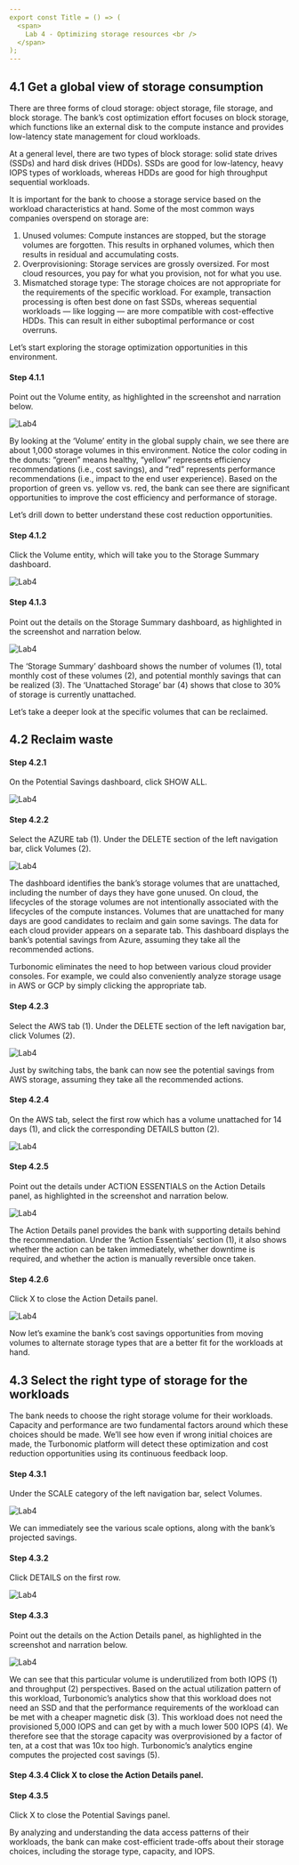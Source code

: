 ```yaml
---
export const Title = () => (
  <span>
    Lab 4 - Optimizing storage resources <br />
  </span>
);
---
```



## 4.1	Get a global view of storage consumption
There are three forms of cloud storage: object storage, file storage, and block storage. The bank’s cost optimization effort focuses on block storage, which functions like an external disk to the compute instance and provides low-latency state management for cloud workloads.

At a general level, there are two types of block storage: solid state drives (SSDs) and hard disk drives (HDDs). SSDs are good for low-latency, heavy IOPS types of workloads, whereas HDDs are good for high throughput sequential workloads.

It is important for the bank to choose a storage service based on the workload characteristics at hand. Some of the most common ways companies overspend on storage are:

1. Unused volumes: Compute instances are stopped, but the storage volumes are forgotten. This results in orphaned volumes, which then results in residual and accumulating costs.
2. Overprovisioning: Storage services are grossly oversized. For most cloud resources, you pay for what you provision, not for what you use.
3. Mismatched storage type: The storage choices are not appropriate for the requirements of the specific workload. For example, transaction processing is often best done on fast SSDs, whereas sequential workloads — like logging — are more compatible with cost-effective HDDs. This can result in either suboptimal performance or cost overruns.

Let’s start exploring the storage optimization opportunities in this environment.

#### Step 4.1.1
Point out the Volume entity, as highlighted in the screenshot and narration below.

![Lab4](images/f-4.1.1.png)

By looking at the ‘Volume’ entity in the global supply chain, we see there are about 1,000 storage volumes in this environment. Notice the color coding in the donuts: “green” means healthy, “yellow” represents efficiency recommendations (i.e., cost savings), and “red” represents performance recommendations (i.e., impact to the end user experience). Based on the proportion of green vs. yellow vs. red, the bank can see there are significant opportunities to improve the cost efficiency and performance of storage.

Let’s drill down to better understand these cost reduction opportunities.

#### Step 4.1.2
Click the Volume entity, which will take you to the Storage Summary dashboard.

![Lab4](images/f-4.1.2.png)

#### Step 4.1.3
Point out the details on the Storage Summary dashboard, as highlighted in the screenshot and narration below.

![Lab4](images/f-4.1.3.png)

The ‘Storage Summary’ dashboard shows the number of volumes (1), total monthly cost of these volumes (2), and potential monthly savings that can be realized (3). The ‘Unattached Storage’ bar (4) shows that close to 30% of storage is currently unattached.

Let’s take a deeper look at the specific volumes that can be reclaimed.

## 4.2	Reclaim waste

#### Step 4.2.1
On the Potential Savings dashboard, click SHOW ALL.

![Lab4](images/f-4.2.1.png)


#### Step 4.2.2
Select the AZURE tab (1). Under the DELETE section of the left navigation bar, click Volumes (2).

![Lab4](images/f-4.2.2.png)

The dashboard identifies the bank’s storage volumes that are unattached, including the number of days they have gone unused. On cloud, the lifecycles of the storage volumes are not intentionally associated with the lifecycles of the compute instances. Volumes that are unattached for many days are good candidates to reclaim and gain some savings. The data for each cloud provider appears on a separate tab. This dashboard displays the bank’s potential savings from Azure, assuming they take all the recommended actions.

Turbonomic eliminates the need to hop between various cloud provider consoles. For example, we could also conveniently analyze storage usage in AWS or GCP by simply clicking the appropriate tab.

#### Step 4.2.3
Select the AWS tab (1). Under the DELETE section of the left navigation bar, click Volumes (2).

![Lab4](images/f-4.2.3.png)

Just by switching tabs, the bank can now see the potential savings from AWS storage, assuming they take all the recommended actions.

#### Step 4.2.4
On the AWS tab, select the first row which has a volume unattached for 14 days (1), and click the corresponding DETAILS button (2).

![Lab4](images/f-4.2.4.png)

#### Step 4.2.5
Point out the details under ACTION ESSENTIALS on the Action Details panel, as highlighted in the screenshot and narration below.

![Lab4](images/f-4.2.5.png)

The Action Details panel provides the bank with supporting details behind the recommendation. Under the ‘Action Essentials’ section (1), it also shows whether the action can be taken immediately, whether downtime is required, and whether the action is manually reversible once taken.

#### Step 4.2.6
Click X to close the Action Details panel.

![Lab4](images/f-4.2.6.png)

Now let’s examine the bank’s cost savings opportunities from moving volumes to alternate storage types that are a better fit for the workloads at hand.

## 4.3	Select the right type of storage for the workloads

The bank needs to choose the right storage volume for their workloads. Capacity and performance are two fundamental factors around which these choices should be made. We’ll see how even if wrong initial choices are made, the Turbonomic platform will detect these optimization and cost reduction opportunities using its continuous feedback loop.

#### Step 4.3.1
Under the SCALE category of the left navigation bar, select Volumes.

![Lab4](images/f-4.3.1.png)

We can immediately see the various scale options, along with the bank’s projected savings.
#### Step 4.3.2
Click DETAILS on the first row.

![Lab4](images/f-4.3.2.png)

#### Step 4.3.3
Point out the details on the Action Details panel, as highlighted in the screenshot and narration below.

![Lab4](images/f-4.3.3.png)

We can see that this particular volume is underutilized from both IOPS (1) and throughput (2) perspectives. Based on the actual utilization pattern of this workload, Turbonomic’s analytics show that this workload does not need an SSD and that the performance requirements of the workload can be met with a cheaper magnetic disk (3). This workload does not need the provisioned 5,000 IOPS and can get by with a much lower 500 IOPS (4). We therefore see that the storage capacity was overprovisioned by a factor of ten, at a cost that was 10x too high. Turbonomic’s analytics engine computes the projected cost savings (5).
#### Step 4.3.4	Click X to close the Action Details panel.

#### Step 4.3.5
Click X to close the Potential Savings panel.

By analyzing and understanding the data access patterns of their workloads, the bank can make cost-efficient trade-offs about their storage choices, including the storage type, capacity, and IOPS.
